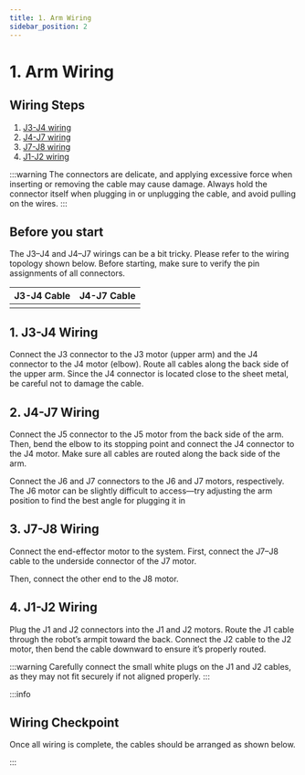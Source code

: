 ```yaml
---
title: 1. Arm Wiring
sidebar_position: 2
---
```



# 1. Arm Wiring

## Wiring Steps

1. [J3-J4 wiring](#1-j3-j4-wiring)
2. [J4-J7 wiring](#2-j4-j7-wiring)
3. [J7-J8 wiring](#3-j7-j8-wiring)
4. [J1-J2 wiring](#4-j1-j2-wiring)

:::warning
The connectors are delicate, and applying excessive force when inserting or removing the cable may cause damage.
Always hold the connector itself when plugging in or unplugging the cable, and avoid pulling on the wires.
:::

## Before you start

The J3–J4 and J4–J7 wirings can be a bit tricky. Please refer to the wiring topology shown below. Before starting, make sure to verify the pin assignments of all connectors.

<BlockImage src="hardware/electronics-guide/j3j4-j4j7-wiring.png" alt="J3-J4 J4-J7 wiring" />

| J3-J4 Cable | J4-J7 Cable |
|-------------|-------------|
|<BlockImage src="hardware/electronics-guide/j3-j4-cable-assign.png" alt="J3-J4 cable" />|<BlockImage src="hardware/electronics-guide/j4-j7-cable-assign.png" alt="J4-J7 cable" />|

## 1. J3-J4 Wiring

Connect the J3 connector to the J3 motor (upper arm) and the J4 connector to the J4 motor (elbow). Route all cables along the back side of the upper arm.
Since the J4 connector is located close to the sheet metal, be careful not to damage the cable.
<BlockImage src="hardware/electronics-guide/j3j4-connection.png" alt="J3-J4 connetion"/>

## 2. J4-J7 Wiring

Connect the J5 connector to the J5 motor from the back side of the arm. Then, bend the elbow to its stopping point and connect the J4 connector to the J4 motor.
Make sure all cables are routed along the back side of the arm.
<BlockImage src="hardware/electronics-guide/j4j7-connection1.png" alt="J4-J7 connection 1" width="80%" />

Connect the J6 and J7 connectors to the J6 and J7 motors, respectively. The J6 motor can be slightly difficult to access—try adjusting the arm position to find the best angle for plugging it in
<BlockImage src="hardware/electronics-guide/j4j7-connection2.png" alt="J4-J7 connection 2" width="80%" />

## 3. J7-J8 Wiring

Connect the end-effector motor to the system. First, connect the J7–J8 cable to the underside connector of the J7 motor.
<BlockImage src="hardware/electronics-guide/j7-j8-process1.png" alt="J7-J8 connection" width="80%" />

Then, connect the other end to the J8 motor.
<BlockImage src="hardware/electronics-guide/j7-j8-process2.png" alt="J7-J8 connection" width="80%" />

## 4. J1-J2 Wiring

Plug the J1 and J2 connectors into the J1 and J2 motors.
Route the J1 cable through the robot’s armpit toward the back.
Connect the J2 cable to the J2 motor, then bend the cable downward to ensure it’s properly routed.

:::warning
Carefully connect the small white plugs on the J1 and J2 cables, as they may not fit securely if not aligned properly.
:::

<BlockImage src="hardware/electronics-guide/j1j2-connection.png" alt="J1-J2 connection" width="80%" />

:::info
## Wiring Checkpoint

Once all wiring is complete, the cables should be arranged as shown below.
<div style={{ display: 'flex', justifyContent: 'center', gap: '1rem', flexWrap: 'wrap' }}>
  <BlockImage src="hardware/electronics-guide/perspective-cable-front.png" alt="Front view" width="49%" />
  <BlockImage src="hardware/electronics-guide/perspective-cable-back.png" alt="Back view" width="49%" />
</div>
:::